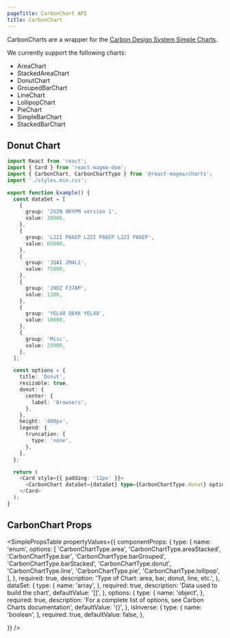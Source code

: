 ```yaml
---
pageTitle: CarbonChart API
title: CarbonChart
---
```



<PageContent componentName="carbonchart" type="api">

<LeadParagraph>CarbonCharts are a wrapper for the [Carbon Design System Simple Charts](https://carbondesignsystem.com/data-visualization/simple-charts/). </LeadParagraph>

We currently support the following charts:
- AreaChart
- StackedAreaChart
- DonutChart
- GroupedBarChart
- LineChart
- LollipopChart
- PieChart
- SimpleBarChart
- StackedBarChart

## Donut Chart

```typescript
import React from 'react';
import { Card } from 'react-magma-dom';
import { CarbonChart, CarbonChartType } from '@react-magma/charts';
import './styles.min.css';

export function Example() {
  const dataSet = [
    {
      group: '2V2N 9KYPM version 1',
      value: 20000,
    },
    {
      group: 'L22I P66EP L22I P66EP L22I P66EP',
      value: 65000,
    },
    {
      group: 'JQAI 2M4L1',
      value: 75000,
    },
    {
      group: 'J9DZ F37AP',
      value: 1200,
    },
    {
      group: 'YEL48 Q6XK YEL48',
      value: 10000,
    },
    {
      group: 'Misc',
      value: 25000,
    },
  ];

  const options = {
    title: 'Donut',
    resizable: true,
    donut: {
      center: {
        label: 'Browsers',
      },
    },
    height: '400px',
    legend: {
      truncation: {
        type: 'none',
      },
    },
  };

  return (
    <Card style={{ padding: '12px' }}>
      <CarbonChart dataSet={dataSet} type={CarbonChartType.donut} options={options} />
    </Card>
  );
}
```

## CarbonChart Props

<SimplePropsTable
  propertyValues={{
    componentProps: {
      type: {
        name: 'enum',
        options: [
          'CarbonChartType.area',
          'CarbonChartType.areaStacked',
          'CarbonChartType.bar',
          'CarbonChartType.barGrouped',
          'CarbonChartType.barStacked',
          'CarbonChartType.donut',
          'CarbonChartType.line',
          'CarbonChartType.pie',
          'CarbonChartType.lollipop',
        ],
      },
      required: true,
      description:
        'Type of Chart: area, bar, donut, line, etc.',
    },
    dataSet: {
      type: {
        name: 'array',
      },
      required: true,
      description: 'Data used to build the chart',
      defaultValue: '[]',
    },
    options: {
      type: {
        name: 'object',
      },
      required: true,
      description: 'For a complete list of options, see Carbon Charts documentation',
      defaultValue: '{}',
    },
    isInverse: {
      type: {
        name: 'boolean',
      },
      required: true,
      defaultValue: false,
    },
    
  }}
/>

</PageContent>
